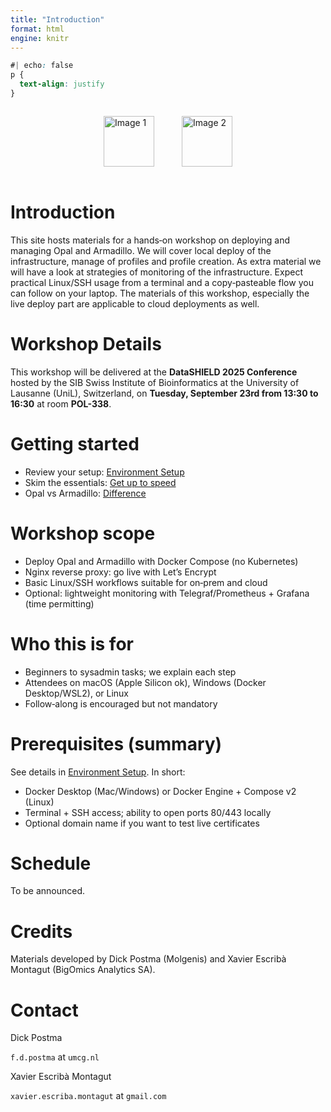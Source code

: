 ```yaml
---
title: "Introduction"
format: html
engine: knitr
---
```


```css
#| echo: false
p {
  text-align: justify
}
```

:::: {style="display: flex; justify-content: space-around;"}
![Image 1](figures/logo1.png){style="height: 81px; margin-right: 20px;"}
![Image 2](figures/logo2.png){style="height: 81px; margin-left: 20px;"}
::::

# Introduction 

This site hosts materials for a hands‑on workshop on deploying and managing Opal and Armadillo. We will cover local deploy of the infrastructure, manage of profiles and profile creation. As extra material we will have a look at strategies of monitoring of the infrastructure. Expect practical Linux/SSH usage from a terminal and a copy‑pasteable flow you can follow on your laptop. The materials of this workshop, especially the live deploy part are applicable to cloud deployments as well.

# Workshop Details

This workshop will be delivered at the **DataSHIELD 2025 Conference** hosted by the SIB Swiss Institute of Bioinformatics at the University of Lausanne (UniL), Switzerland, on **Tuesday, September 23rd from 13:30 to 16:30** at room **POL-338**.

# Getting started

- Review your setup: [Environment Setup](env_setup.qmd)
- Skim the essentials: [Get up to speed](up_2_speed.qmd)
- Opal vs Armadillo: [Difference](difference.qmd)

# Workshop scope

- Deploy Opal and Armadillo with Docker Compose (no Kubernetes)
- Nginx reverse proxy: go live with Let's Encrypt
- Basic Linux/SSH workflows suitable for on‑prem and cloud
- Optional: lightweight monitoring with Telegraf/Prometheus + Grafana (time permitting)

# Who this is for

- Beginners to sysadmin tasks; we explain each step
- Attendees on macOS (Apple Silicon ok), Windows (Docker Desktop/WSL2), or Linux
- Follow‑along is encouraged but not mandatory

# Prerequisites (summary)

See details in [Environment Setup](env_setup.qmd). In short:

- Docker Desktop (Mac/Windows) or Docker Engine + Compose v2 (Linux)
- Terminal + SSH access; ability to open ports 80/443 locally
- Optional domain name if you want to test live certificates

# Schedule

To be announced.

# Credits

Materials developed by Dick Postma (Molgenis) and Xavier Escribà Montagut (BigOmics Analytics SA).

# Contact

Dick Postma

`f.d.postma` at `umcg.nl`

Xavier Escribà Montagut

`xavier.escriba.montagut` at `gmail.com`